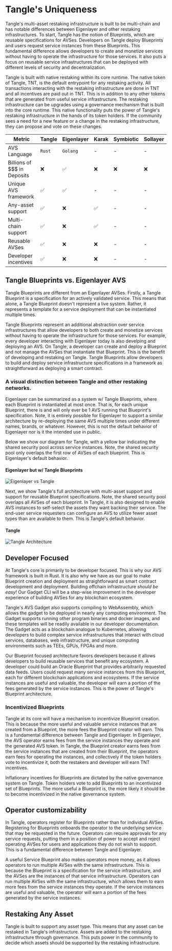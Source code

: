 # Tangle's Uniqueness

Tangle's multi-asset restaking infrastructure is built to be multi-chain and has notable differences between Eigenlayer and other restaking infrastructures. To start, Tangle has the notion of Blueprints, which are reusable specifications for AVSes. Developers on Tangle deploy Blueprints and users request service instances from these Blueprints. This fundamental difference allows developers to create and monetize services without having to operate the infrastructure for those services. It also puts a focus on reusable service infrastructures that can be deployed with different levels of security and decentralization.

Tangle is built with native restaking within its core runtime. The native token of Tangle, TNT, is the default entrypoint for any restaking activity. All transactions interacting with the restaking infrastructure are done in TNT and all incentives are paid out in TNT. This is in addition to any other tokens that are generated from useful service infrastructure. The restaking infrastructure can be upgrades using a governance mechanism that is built into the core runtime. This native functionality puts the power of Tangle's restaking infrastructure in the hands of its token holders. If the community sees a need for a new feature or a change in the restaking infrastructure, they can propose and vote on these changes.

| Metric                      | Tangle | Eigenlayer | Karak | Symbiotic | Sollayer |
| --------------------------- | ------ | ---------- | ----- | --------- | -------- |
| AVS Language                | `Rust` | `Golang`   | -     | -         | -        |
| Billions of $$$ in Deposits | ❌     | ✅         | ❌    | ❌        | ❌       |
| Unique AVS framework        | ✅     | ✅         | -     | -         | -        |
| Any-asset support           | ✅     | ❌         | ✅    | -         | -        |
| Multi-chain support         | ✅     | ❌         | ✅    | -         | -        |
| Reusable AVSes              | ✅     | ❌         | ❌    | -         | -        |
| Developer incentives        | ✅     | ❌         | ❌    | -         | -        |

## Tangle Blueprints vs. Eigenlayer AVS

Tangle Blueprints are different from an Eigenlayer AVSes. Firstly, a Tangle Blueprint is a specification for an actively validated service. This means that alone, a Tangle Blueprint doesn't represent a live system. Rather, it represents a template for a service deployment that can be instantiated multiple times.

Tangle Blueprints represent an additional abstraction over service infrastructures that allow developers to both create and monetize services without having to operate the infrastructure for those services. For example, every developer interacting with Eigenlayer today is also develping and deploying an AVS. On Tangle, a developer can create and deploy a Blueprint and not manage the AVSes that instantiate that Blueprint. This is the benefit of developing and restaking on Tangle. Tangle Blueprints allow developers to build and deploy service infrastructure specifications in a framework as straightforward as deploying a smart contract.

### A visual distinction between Tangle and other restaking networks.

Eigenlayer can be summarized as a system w/ Tangle Blueprints, where each Blueprint is instantiated at most once. That is, for each unique Blueprint, there is and will only ever be 1 AVS running that Blueprint's specification. Note, it is entirely possible for Eigenlayer to support a similar architecture by re-deploying the same AVS multiple times under different names, brands, or whatever. However, this is not the default behavior of Eigenlayer nor is it the intended use in public.

Below we show our diagram for Tangle, with a yellow bar indicating the shared security pool across service instances. Note, the shared security pool only overlaps the first row of AVSes of each blueprint. This is Eigenlayer's default behavior.

#### Eigenlayer but w/ Tangle Blueprints

![Eigenlayer vs Tangle](images/architecture/eigenlayer.png)

Next, we show Tangle's full architecture with multi-asset support and support for reusable Blueprint specifications. Note, the shared security pool overlaps all AVSes of each blueprint. In Tangle, it is also designed to enable AVS instances to self-select the assets they want backing their service. The end-user service requesters can configure an AVS to utilize fewer asset types than are available to them. This is Tangle's default behavior.

#### Tangle

![Tangle Architecture](images/architecture/tangle.png)

## Developer Focused

At Tangle's core is primarily to be developer focused. This is why our AVS framework is built in Rust. It is also why we have as our goal to make Blueprint creation and deployment as straightforward as smart contract development and deployment. Building offchain infrastructure _should be easy_! Our Gadget CLI will be a step-wise improvement in the developer experience of building AVSes for any blockchain ecosystem.

Tangle's AVS Gadget also supports compiling to WebAssembly, which allows the gadget to be deployed in nearly any computing environment. The Gadget supports running other program binaries and docker images, and these templates will be readily available in our developer documentation. The Gadget acts as a blockchain analogue to Kubernetes, allowing developers to build complex service infrastructures that interact with cloud services, databases, web infrastructure, and unique computing environments such as TEEs, GPUs, FPGAs and more.

Our Blueprint focused architecture favors developers because it allows developers to build reusable services that benefit any ecosystem. A developer could build an Oracle Blueprint that provides arbitrarily requested data feeds. Users could request many service instances from this Blueprint, each for different blockchain applications and ecosystems. If the service instances are useful and valuable, the developer will earn a portion of the fees generated by the service instances. This is the power of Tangle's Blueprint architecture.

### Incentivized Blueprints

Tangle at its core will have a mechanism to incentivize Blueprint creation. This is because the more useful and valuable service instances that are created from a Blueprint, the more fees the Blueprint creator will earn. This is a fundamental difference between Tangle and Eigenlayer. In Eigenlayer, the AVS operator earns fees from the service instances they operate and the generated AVS token. In Tangle, the Blueprint creator earns fees from the service instances that are created from their Blueprint, the operators earn fees for operating the instances, and collectively if the token holders vote to incentivize it, both the restakers and developer will earn TNT incentives.

Inflationary incentives for Blueprints are dictated by the native governance system on Tangle. Token holders vote to add Blueprints to an incentivized set of Blueprints. The more useful a Blueprint is, the more likely it should be to become incentivized in the native governance system.

## Operator customizability

In Tangle, operators register for Blueprints rather than for individual AVSes. Registering for Blueprints onboards the operator to the underlying service that may be requested in the future. Operators can require approvals for any service requests, putting them in a position of power to accept and reject operating AVSes for users and applications they do not wish to support. This is a fundamental difference between Tangle and Eigenlayer.

A useful Service Blueprint also makes operators more money, as it allows operators to run multiple AVSes with the same infrastructure. This is because the Blueprint is a specification for the service infrastructure, and the AVSes are the instances of that service infrastructure. Operators can run multiple AVSes with the same infrastructure, which allows them to earn more fees from the service instances they operate. If the service instances are useful and valuable, the operator will earn a portion of the fees generated by the service instances.

## Restaking Any Asset

Tangle is built to support any asset type. This means that any asset can be restaked in Tangle's infrastructure. Assets are added to the restaking infrastructure through governance. This puts power in the community to decide which assets should be supported by the restaking infrastructure.
